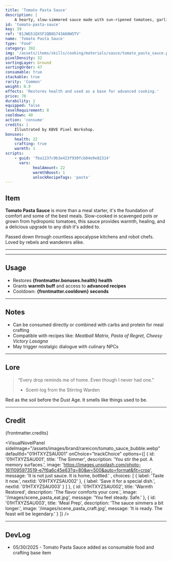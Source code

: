 ```yaml
---
title: 'Tomato Pasta Sauce'
description: |
    A hearty, slow-simmered sauce made with sun-ripened tomatoes, garlic, herbs, and just enough ambition to feed a village or start a rebellion.
id: 'tomato-pasta-sauce'
key: 39
ref: '01JWG51QXSF2QB8G743A60W5TV'
name: 'Tomato Pasta Sauce'
type: 'Food'
category: 392
img: '/assets/items/skills/cooking/materials/sauce/tomato_pasta_sauce.png'
pixelDensity: 32
sortingLayer: Ground
sortingOrder: 47
consumable: true
stackable: true
rarity: 'Common'
weight: 0.9
effects: 'Restores health and used as a base for advanced cooking.'
price: 70
durability: 1
equipped: false
levelRequirement: 0
cooldown: 40
action: 'consume'
credits: |
    Illustrated by KBVE Pixel Workshop.
bonuses:
    health: 22
    crafting: true
    warmth: 1
scripts:
    - guid: 'fba1237c9b3e423f930fcb84e9e82314'
      vars:
            healAmount: 22
            warmthBoost: 1
            unlockRecipeTags: 'pasta'
---
```



## Item

**Tomato Pasta Sauce** is more than a meal starter, it's the foundation of comfort and some of the best meals.
Slow-cooked in scavenged pots or grown from hydroponic tomatoes, this sauce provides warmth, healing, and a delicious upgrade to any dish it's added to.

Passed down through countless apocalypse kitchens and robot chefs. 
Loved by rebels and wanderers alike. 

---

<ItemDBPanel data={frontmatter} />

---

## Usage

- Restores **{frontmatter.bonuses.health} health**  
- Grants **warmth buff** and access to **advanced recipes**  
- Cooldown: **{frontmatter.cooldown} seconds**

---

## Notes

- Can be consumed directly or combined with carbs and protein for meal crafting  
- Compatible with recipes like: *Meatball Matrix, Pasta of Regret, Cheesy Victory Lasagna*  
- May trigger nostalgic dialogue with culinary NPCs

---

## Lore

> “Every drop reminds me of home. Even though I never had one.”  
> - Scent-log from the Stirring Warden

Red as the soil before the Dust Age. 
It smells like things used to be.

---

## Credit

{frontmatter.credits}

<VisualNovelPanel
  sideImage="/assets/images/brand/rareicon/tomato_sauce_bubble.webp"
  defaultId="01HTXYZSAU001"
  onChoice="trackChoice"
  options={[
    {
      id: '01HTXYZSAU001',
      title: 'The Simmer',
      description: 'You stir the pot. A memory surfaces.',
      image: 'https://images.unsplash.com/photo-1611095973519-e7f6a6c45e63?q=80&w=500&auto=format&fit=crop',
      message: 'It is not just sauce. It is home, bottled.'
      ,
      choices: [
        { label: 'Taste it now.', nextId: '01HTXYZSAU002' },
        { label: 'Save it for a special dish.', nextId: '01HTXYZSAU003' }
      ]
    },
    {
      id: '01HTXYZSAU002',
      title: 'Warmth Restored',
      description: 'The flavor comforts your core.',
      image: '/images/scene_pasta_eat.jpg',
      message: 'You feel steady. Safe.'
    },
    {
      id: '01HTXYZSAU003',
      title: 'Meal Prep',
      description: 'The sauce simmers a bit longer.',
      image: '/images/scene_pasta_craft.jpg',
      message: 'It is ready. The feast will be legendary.'
    }
  ]}
/>

---

## DevLog

- 05/30/2025 - Tomato Pasta Sauce added as consumable food and crafting base item
